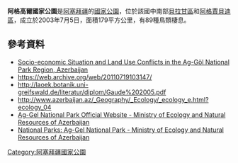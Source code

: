 {{coord|40|00|33|N|47|39|00|E|display=title}}

'''阿格高爾國家公園'''是[[阿塞拜疆|阿塞拜疆]]的[[國家公園|國家公園]]，位於該國中南部[[貝拉甘區|貝拉甘區]]和[[阿格賈貝迪區|阿格賈貝迪區]]，成立於2003年7月5日，面積179平方公里，有89種鳥類棲息。

==參考資料==
* [http://laoek.botanik.uni-greifswald.de/literatur/diplom/Gaude%202005.pdf Socio-economic Situation and Land Use Conflicts in the Ag-Göl National Park Region, Azerbaijan] {{Wayback|url=http://laoek.botanik.uni-greifswald.de/literatur/diplom/Gaude%202005.pdf |date=20110719103147 }}
* https://web.archive.org/web/20110719103147/
* http://laoek.botanik.uni-greifswald.de/literatur/diplom/Gaude%202005.pdf {{Wayback|url=http://laoek.botanik.uni-greifswald.de/literatur/diplom/Gaude%202005.pdf |date=20110719103147 }}
* http://www.azerbaijan.az/_Geography/_Ecology/_ecology_e.html?ecology_04
* [https://web.archive.org/web/20120901095633/http://www.eco.gov.az/en/aggol/ Ag-Gel National Park Official Website - Ministry of Ecology and Natural Resources of Azerbaijan]
* [https://web.archive.org/web/20110726115343/http://www.eco.gov.az/en/milliparklar-aggol.php National Parks: Ag-Gel National Park - Ministry of Ecology and Natural Resources of Azerbaijan]

{{Azerbaijan-geo-stub}}
[[Category:阿塞拜疆國家公園|Category:阿塞拜疆國家公園]]